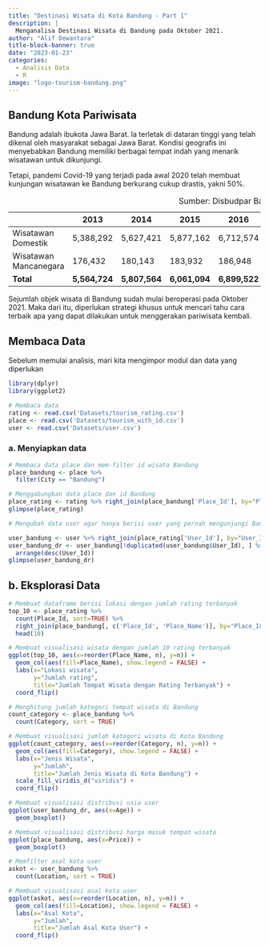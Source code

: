 ```yaml
---
title: "Destinasi Wisata di Kota Bandung - Part 1"
description: |
  Menganalisa Destinasi Wisata di Bandung pada Oktober 2021.
author: "Alif Dewantara"
title-block-banner: true
date: "2023-01-23"
categories: 
  - Analisis Data
  - R
image: "logo-tourism-bandung.png"
---
```


## Bandung Kota Pariwisata

Bandung adalah ibukota Jawa Barat. Ia terletak di dataran tinggi yang telah dikenal oleh masyarakat sebagai Jawa Barat. Kondisi geografis ini menyebabkan Bandung memiliki berbagai tempat indah yang menarik wisatawan untuk dikunjungi.

Tetapi, pandemi Covid-19 yang terjadi pada awal 2020 telah membuat kunjungan wisatawan ke Bandung berkurang cukup drastis, yakni 50%.

|                       | 2013          | 2014          | 2015          | 2016          | 2017          | 2018          | 2019          | 2020          |
|-----------------------|---------------|---------------|---------------|---------------|---------------|---------------|---------------|---------------|
| Wisatawan Domestik    | 5,388,292     | 5,627,421     | 5,877,162     | 6,712,574     | 6,770,610     | 7,357,785     | 8,175,221     | 3,214,390     |
| Wisatawan Mancanegara | 176,432       | 180,143       | 183,932       | 186,948       | 189,902       | 227,560       | 252,842       | 30,210        |
| **Total**             | **5,564,724** | **5,807,564** | **6,061,094** | **6,899,522** | **6,960,512** | **7,585,345** | **8,428,063** | **3,244,600** |

: Sumber: Disbudpar Bandung

Sejumlah objek wisata di Bandung sudah mulai beroperasi pada Oktober 2021. Maka dari itu, diperlukan strategi khusus untuk mencari tahu cara terbaik apa yang dapat dilakukan untuk menggerakan pariwisata kembali.

## Membaca Data

Sebelum memulai analisis, mari kita mengimpor modul dan data yang diperlukan

```r
library(dplyr)
library(ggplot2)
```

```r
# Membaca data
rating <- read.csv('Datasets/tourism_rating.csv')
place <- read.csv('Datasets/tourism_with_id.csv')
user <- read.csv('Datasets/user.csv')
```

### a. Menyiapkan data

```r
# Membaca data place dan mem-filter id wisata Bandung
place_bandung <- place %>%
  filter(City == "Bandung")

# Menggabungkan data place dan id Bandung
place_rating <- rating %>% right_join(place_bandung['Place_Id'], by="Place_Id")
glimpse(place_rating)
```

```r
# Mengubah data user agar hanya berisi user yang pernah mengunjungi Bandung

user_bandung <- user %>% right_join(place_rating['User_Id'], by="User_Id")
user_bandung_dr <- user_bandung[!duplicated(user_bandung$User_Id), ] %>%
  arrange(desc(User_Id))
glimpse(user_bandung_dr)
```

## b. Eksplorasi Data

```r
# Membuat dataframe berisi lokasi dengan jumlah rating terbanyak
top_10 <- place_rating %>%
  count(Place_Id, sort=TRUE) %>%
  right_join(place_bandung[, c('Place_Id', 'Place_Name')], by="Place_Id") %>%
  head(10)

# Membuat visualisasi wisata dengan jumlah 10 rating terbanyak
ggplot(top_10, aes(x=reorder(Place_Name, n), y=n)) +
  geom_col(aes(fill=Place_Name), show.legend = FALSE) +
  labs(x="Lokasi wisata",
       y="Jumlah rating",
       title="Jumlah Tempat Wisata dengan Rating Terbanyak") +
  coord_flip()
```

```r
# Menghitung jumlah kategori tempat wisata di Bandung
count_category <- place_bandung %>%
  count(Category, sort = TRUE)

# Membuat visualisasi jumlah kategori wisata di Kota Bandung
ggplot(count_category, aes(x=reorder(Category, n), y=n)) +
  geom_col(aes(fill=Category), show.legend = FALSE) +
  labs(x="Jenis Wisata",
       y="Jumlah",
       title="Jumlah Jenis Wisata di Kota Bandung") +
  scale_fill_viridis_d("viridis") +
  coord_flip()
```

```r
# Membuat visualisasi distribusi usia user
ggplot(user_bandung_dr, aes(x=Age)) +
  geom_boxplot()
```

```r
# Membuat visualisasi distribusi harga masuk tempat wisata
ggplot(place_bandung, aes(x=Price)) +
  geom_boxplot()
```

```r
# Memfilter asal kota user
askot <- user_bandung %>%
  count(Location, sort = TRUE)

# Membuat visualisasi asal kota user
ggplot(askot, aes(x=reorder(Location, n), y=n)) +
  geom_col(aes(fill=Location), show.legend = FALSE) +
  labs(x="Asal Kota",
       y="Jumlah",
       title="Jumlah Asal Kota User") +
  coord_flip()
```
